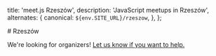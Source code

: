 
  title: 'meet.js Rzeszów',
  description: 'JavaScript meetups in Rzeszów',
  alternates: {
    canonical: `${env.SITE_URL}/rzeszow`,
  },
};

<div className="prose dark:prose-invert max-w-none space-y-8 my-8">
  # Rzeszów

We're looking for organizers! [Let us know if you want to help.](mailto:contact@meetjs.pl)

</div>
